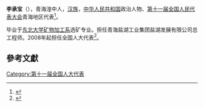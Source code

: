 '''李承宝'''（{{bd|1964年||}}），青海湟中人，[[汉族|汉族]]，[[中华人民共和国|中华人民共和国]]政治人物、[[第十一届全国人民代表大会|第十一届全国人民代表大会]]青海地区代表<ref>{{cite web|author=新华网|title=第十一届全国人大代表|url=http://news.xinhuanet.com/ziliao/2008-03/03/content_7708230.htm?node=36628|publisher=新华网|accessdate=2014-01-07|archive-date=2014-01-10|archive-url=https://web.archive.org/web/20140110211415/http://news.xinhuanet.com/ziliao/2008-03/03/content_7708230.htm?node=36628|dead-url=no}}</ref>。

毕业于[[东北大学矿物加工系|东北大学矿物加工系]]选矿专业。担任青海盐湖工业集团盐湖发展有限公司总工程师。2008年起担任全国人大代表<ref>{{cite news|title=全国人大代表信息-李承宝|url= http://210.82.31.1:8084/delegate/viewDelegate.action?dbid=112569|accessdate=2013-04-05|newspaper=全国人大网|archive-url=https://web.archive.org/web/20140527222056/http://www.npc.gov.cn/delegate/viewDelegate.action?dbid=112569|archive-date=2014-05-27|dead-url=yes}}</ref>。

==參考文獻==
{{reflist}}
[[Category:第十一届全国人大代表|Category:第十一届全国人大代表]]